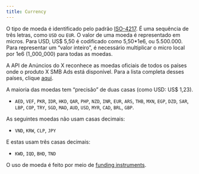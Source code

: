 ```yaml
---
title: Currency
---
```


O tipo de moeda é identificado pelo padrão [ISO-4217](http://en.wikipedia.org/wiki/ISO_4217). É uma sequência de três letras, como `USD` ou `EUR`. O valor de uma moeda é representado em micros. Para USD, US$ 5,50 é codificado como 5,50\*1e6, ou 5.500.000. Para representar um “valor inteiro”, é necessário multiplicar o micro local por 1e6 (1\_000\_000) para todas as moedas.

A API de Anúncios do X reconhece as moedas oficiais de todos os países onde o produto X SMB Ads está disponível. Para a lista completa desses países, clique [aqui](https://business.x.com/en/help/overview/about-eligibility-for-twitter-ads.html).

A maioria das moedas tem “precisão” de duas casas (como USD: US$ 1,23).

- `AED`, `VEF`, `PKR`, `IDR`, `HKD`, `QAR`, `PHP`, `NZD`, `INR`, `EUR`, `ARS`, `THB`, `MXN`, `EGP`, `DZD`, `SAR`, `LBP`, `COP`, `TRY`, `SGD`, `MAD`, `AUD`, `USD`, `MYR`, `CAD`, `BRL`, `GBP`.

As seguintes moedas não usam casas decimais:

- `VND`, `KRW`, `CLP`, `JPY`

E estas usam três casas decimais:

- `KWD`, `IQD`, `BHD`, `TND`

O uso de moeda é feito por meio de [funding instruments](/pt-BR/x-ads-api/introduction).